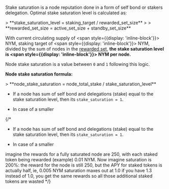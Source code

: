  
Stake saturation is a node reputation done in a form of self bond or stakers delegation. Optimal stake saturation level is calculated as:

<Callout type="info" borderColor="#008080" backgroundColor="#20b2aa" emoji="📌">
> **stake_saturation_level = staking_target / rewarded_set_size**
>
> **rewarded_set_size = active_set_size + standby_set_size**
</Callout>

With current circulating supply of <span style={{display: 'inline-block'}}><CirculatingSupply /></span> NYM, staking target of <span style={{display: 'inline-block'}}><StakingTarget /></span> NYM, divided by the sum of nodes in the [rewarded set](https://validator.nymtech.net/api/v1/epoch/reward_params), <b>the stake saturation level is <span style={{display: 'inline-block'}}><StakeSaturation /></span> NYM per node.</b> 

Node stake saturation is a value between `0` and `1` following this logic.

**Node stake saturation formula:**

<Callout type="info" borderColor="#008080" backgroundColor="#20b2aa" emoji="📌">
> **node_stake_saturation = node_total_stake / stake_saturation_level**
</Callout>



- If a node has sum of self bond and delegations (stake) equal to the stake saturation level, then its `stake_saturation = 1`. 

- In case of a smaller 

{/*
- If a node has sum of self bond and delegations (stake) equal to the stake saturation level, then its `stake_saturation = 1`. 

- In case of a smaller 


imagine the rewards for a fully saturated node are 250, with each staked token being rewarded (example) 0.01 NYM. Now imagine saturation is 200%: the reward for the node is still 250, but the APY for staked tokens is actually half, ie, 0.005 NYM
saturation maxes out at 1.0
if you have 1.3 instead of 1.0, you get the same rewards
so all those additional staked tokens are wasted
*/}
